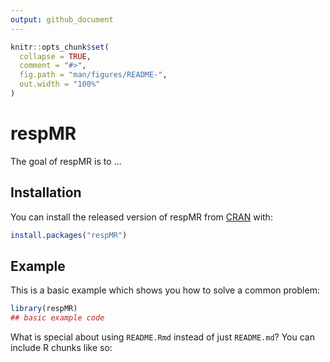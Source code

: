 ```yaml
---
output: github_document
---
```


<!-- README.md is generated from README.Rmd. Please edit that file -->

```r
knitr::opts_chunk$set(
  collapse = TRUE,
  comment = "#>",
  fig.path = "man/figures/README-",
  out.width = "100%"
)
```

# respMR

<!-- badges: start -->
<!-- badges: end -->

The goal of respMR is to ...

## Installation

You can install the released version of respMR from [CRAN](https://CRAN.R-project.org) with:

``` r
install.packages("respMR")
```

## Example

This is a basic example which shows you how to solve a common problem:

```r
library(respMR)
## basic example code
```

What is special about using `README.Rmd` instead of just `README.md`? You can include R chunks like so:
